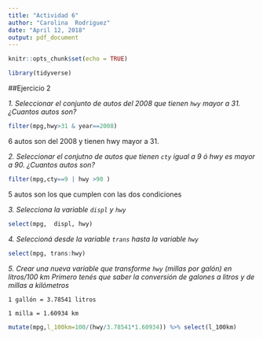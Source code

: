 ```yaml
---
title: "Actividad 6"
author: "Carolina  Rodriguez"
date: "April 12, 2018"
output: pdf_document
---
```


```r
knitr::opts_chunk$set(echo = TRUE)
```

```r
library(tidyverse)
```

##Ejercicio 2


_1. Seleccionar el conjunto de autos del 2008 que tienen `hwy` mayor a 31. ¿Cuantos autos son?_

```r

filter(mpg,hwy>31 & year==2008)

```


\fbox{\begin{minipage}{48em}
Bien
\end{minipage}}


6 autos son del 2008 y tienen hwy mayor a 31.


_2. Seleccionar el conjutno de autos que tienen `cty` igual a 9 ó hwy es mayor a 90. ¿Cuantos autos son?_ 

```r
filter(mpg,cty==9 | hwy >90 )
```
5 autos son los que cumplen con las dos condiciones

\fbox{\begin{minipage}{48em}
Bien
\end{minipage}}
_3. Selecciona la variable `displ` y `hwy`_

```r
select(mpg,  displ, hwy)
```

\fbox{\begin{minipage}{48em}
Bien
\end{minipage}}

_4. Seleccioná desde la variable `trans` hasta la variable `hwy`_

```r
select(mpg, trans:hwy)
```

\fbox{\begin{minipage}{48em}
Bien
\end{minipage}}

_5. Crear una nueva variable que transforme  `hwy` (millas por galón) en litros/100 km Primero tenés que saber la conversión de galones a litros y de millas a kilómetros_

`1 gallón = 3.78541 litros`

`1 milla = 1.60934 km `

```r
mutate(mpg,l_100km=100/(hwy/3.78541*1.60934)) %>% select(l_100km)

```

\fbox{\begin{minipage}{48em}
Bien
\end{minipage}}


\fbox{\begin{minipage}{48em}
Te faltó hacer todo el ejercicio de exploración con los datos de felicidad. PUNTOS: 4/10
\end{minipage}}
